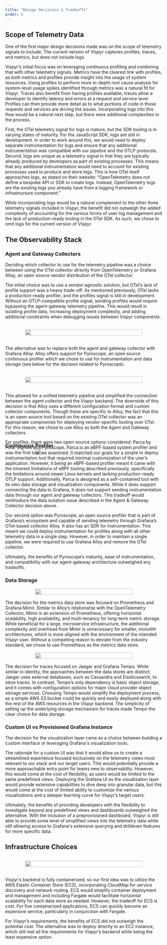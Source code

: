 ```yaml
---
title: "Design Decisions & Tradeoffs"
order: 5
---
```





## Scope of Telemetry Data

One of the first major design decisions made was on the scope of telemetry signals to include. The current version of Vispyr captures profiles, traces, and metrics, but does not include logs.

Vispyr’s initial focus was on leveraging continuous profiling and combining that with other telemetry signals. Metrics have the clearest link with profiles, as both metrics and profiles provide insight into the usage of system resources. Using profiles to perform more in-depth root cause analysis for system-level usage spikes identified through metrics was a natural fit for Vispyr. Traces also benefit from having profiles available; traces allow a developer to identify latency and errors at a request and service level. Profiles can then provide more detail as to what portions of code in those requests and services are driving the issues. Incorporating logs into this flow would be a natural next step, but there were additional complexities in the process.

First, the OTel telemetry signal for logs is mature, but the SDK tooling is in varying states of maturity. For the JavaScript SDK, logs are still in development. In order to work around this, we would need to deploy separate instrumentation for logs and ensure that any additional instrumentation was compatible with our pipeline and the OTLP protocols. Second, logs are unique as a telemetry signal in that they are typically already produced by developers as part of existing processes. This means that any additional instrumentation would need to account for existing processes used to produce and store logs. This is how OTel itself approaches logs, as stated on their website: “OpenTelemetry does not define a bespoke API or SDK to create logs. Instead, OpenTelemetry logs are the existing logs you already have from a logging framework or infrastructure component.”

While incorporating logs would be a natural complement to the other three telemetry signals included in Vispyr, the benefit did not outweigh the added complexity of accounting for the various forms of user log management and the lack of production-ready tooling in the OTel SDK. As such, we chose to omit logs for the current version of Vispyr.

## The Observability Stack

### Agent and Gateway Collectors

Deciding which collector to use for the telemetry pipeline was a choice between using the OTel collector directly from OpenTelemetry or Grafana Alloy, an open source vendor distribution of the OTel collector.

The initial choice was to use a vendor-agnostic solution, but OTel’s lack of profile support was a heavy trade-off. As mentioned previously, OTel lacks a production-ready profiler, and the profiles signal is still in development. Without an OTLP-compatible profile signal, sending profiles would require bypassing the agent-gateway telemetry pipeline. This would result in isolating profile data, increasing deployment complexity, and adding additional constraints when debugging issues between Vispyr components.

<figure style="display: flex; justify-content: center; margin: 2rem 4rem;">
  <img
    src={collectorComparisonOtel.src}
    style="width: 100%"
  />
</figure>

The alternative was to replace both the agent and gateway collector with Grafana Alloy. Alloy offers support for Pyroscope, an open source continuous profiler which we chose to use for instrumentation and data storage (see below for the decision related to Pyroscope).

<figure style="display: flex; justify-content: center; margin: 2rem 4rem;">
  <img
    src={collectorComparisonAlloy.src}
    style="width: 100%"
  />
</figure>

This allowed for a unified telemetry pipeline and simplified the connection between the agent collector and the Vispyr backend. The downside of this decision is that Alloy uses a different configuration format and custom collector components. Though these are specific to Alloy, the fact that this is an open-source tool based on the existing OTel collector was an appropriate compromise for deploying vendor-specific tooling over OTel. For this reason, we chose to use Alloy as both the Agent and Gateway collectors.

### Continuous Profiler

<figure style="display: flex; justify-content: center; margin: -1rem 6rem -4rem">
  <img
    src={pyroVsParca.src}
    style="width: 100%"
  />
</figure>

For profiles, there were two open-source options considered: Parca by Polar Signals and Pyroscope. Parca is an eBPF-based system profiler and was the first tool we examined. It matched our goals for a simple to deploy instrumentation tool that required minimal customization of the user’s application. However, it being an eBPF-based profiler meant it came with the inherent limitations of eBPF tooling described previously, specifically the limitations around newer Linux kernels and lacking production-ready OTLP support. Additionally, Parca is designed as a self-contained tool with its own data storage and visualization components. While it does support connecting the data to Grafana, it does not support sending instrumentation data through our agent and gateway collectors. This tradeoff would reintroduce the data isolation issue described in the Agent & Gateway Collector decision above.

Our second option was Pyroscope, an open source profiler that is part of Grafana’s ecosystem and capable of sending telemetry through Grafana’s OTel-based collector Alloy. It also has an SDK for instrumentation. This meant we could deploy instrumentation for profiles along with all other telemetry data in a single step. However, in order to maintain a single pipeline, we were required to use Grafana Alloy and remove the OTel collector.

Ultimately, the benefits of Pyroscope’s maturity, ease of instrumentation, and compatibility with our agent-gateway architecture outweighed any tradeoffs.

### Data Storage

<figure style="display: flex; justify-content: center; margin: 1rem 6rem;">
  <img
    src={mimirVsProm.src}
    style="width: 100%"
  />
</figure>

The decision for the metrics data store was focused on Prometheus and Grafana Mimir. Similar to Alloy’s relationship with the OpenTelemetry Collector, Mimir is an extension of Prometheus, offering horizontal scalability, high availability, and multi-tenancy for long-term metric storage. While beneficial for a large, microservice infrastructure, the additional complexity and overhead from Mimir is unnecessary for smaller, monolith architectures, which is more aligned with the environment of the intended Vispyr user. Without a compelling reason to deviate from the industry standard, we chose to use Prometheus as the metrics data store.

<figure style="display: flex; justify-content: center; margin: 1rem 6rem;">
  <img
    src={tempoVsJaeger.src}
    style="width: 100%"
  />
</figure>

The decision for traces focused on Jaeger and Grafana Tempo. While similar in identity, the approaches between the data stores are distinct. Jaeger uses external databases, such as Cassandra and Elasticsearch, to store traces. In contrast, Tempo’s only dependency is basic object storage, and it comes with configuration options for major cloud provider object storage services. Choosing Tempo would simplify the deployment process, as a simple AWS S3 bucket could be quickly and easily deployed along with the rest of the AWS resources in the Vispyr backend. The simplicity of setting up the underlying storage mechanism for traces made Tempo the clear choice for data storage.

### Custom UI vs Provisioned Grafana Instance

The decision for the visualization layer came as a choice between building a custom interface or leveraging Grafana's visualization tools.

The rationale for a custom UI was that it would allow us to create a streamlined experience focused exclusively on the telemetry views most relevant to our stack and our target users. This would potentially provide a more approachable entry point for teams new to observability. However, this would come at the cost of flexibility, as users would be limited to the same predefined views. Deploying the Grafana UI as the visualization layer would provide extensive capabilities to dive deep into granular data, but this would come at the cost of limited ability to customize the various visualizations and a steeper learning curve for Vispyr’s target users.

Ultimately, the benefits of providing developers with the flexibility to investigate beyond any predefined views and dashboards outweighed the alternative. With the inclusion of a preprovisioned dashboard, Vispyr is still able to provide some level of simplified views into the telemetry data while still allowing access to Grafana's extensive querying and drilldown features for more specific data.

## Infrastructure Choices

<figure style="display: flex; justify-content: center; margin: 2rem 4rem;">
  <img
    src={infrastructureChoice.src}
    style="width: 100%"
  />
</figure>

Vispyr’s backend is fully containerized, so our first idea was to utilize the AWS Elastic Container Store (ECS), incorporating CloudMap for service discovery and network routing. ECS would simplify container deployment and management and including Fargate would facilitate horizontal scalability for each data store as needed. However, the tradeoff for ECS is cost. For five containerized applications, ECS can quickly become an expensive service, particularly in conjunction with Fargate.

For Vispyr’s requirements, the benefits of ECS did not outweigh the potential cost. The alternative was to deploy directly to an EC2 instance, which still met all the requirements for Vispyr’s backend while being the least expensive option.

